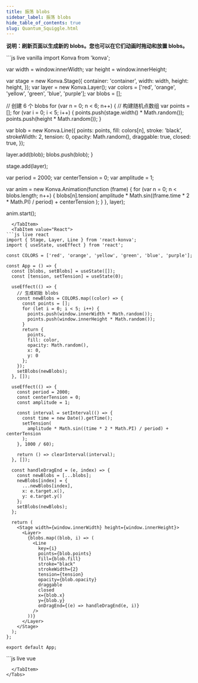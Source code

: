```yaml
---
title: 振荡 blobs
sidebar_label: 振荡 blobs
hide_table_of_contents: true
slug: Quantum_Squiggle.html
---
```


**说明：刷新页面以生成新的 blobs。您也可以在它们动画时拖动和放置 blobs。**


<Tabs>
  <TabItem value="Vanilla" default>
```js live vanilla
import Konva from 'konva';

var width = window.innerWidth;
var height = window.innerHeight;

var stage = new Konva.Stage({
  container: 'container',
  width: width,
  height: height,
});
var layer = new Konva.Layer();
var colors = ['red', 'orange', 'yellow', 'green', 'blue', 'purple'];
var blobs = [];

// 创建 6 个 blobs
for (var n = 0; n < 6; n++) {
  // 构建随机点数组
  var points = [];
  for (var i = 0; i < 5; i++) {
    points.push(stage.width() * Math.random());
    points.push(height * Math.random());
  }

  var blob = new Konva.Line({
    points: points,
    fill: colors[n],
    stroke: 'black',
    strokeWidth: 2,
    tension: 0,
    opacity: Math.random(),
    draggable: true,
    closed: true,
  });

  layer.add(blob);
  blobs.push(blob);
}

stage.add(layer);

var period = 2000;
var centerTension = 0;
var amplitude = 1;

var anim = new Konva.Animation(function (frame) {
  for (var n = 0; n < blobs.length; n++) {
    blobs[n].tension(
      amplitude * Math.sin((frame.time * 2 * Math.PI) / period) +
        centerTension
    );
  }
}, layer);

anim.start();
```
  </TabItem>
  <TabItem value="React">
```js live react
import { Stage, Layer, Line } from 'react-konva';
import { useState, useEffect } from 'react';

const COLORS = ['red', 'orange', 'yellow', 'green', 'blue', 'purple'];

const App = () => {
  const [blobs, setBlobs] = useState([]);
  const [tension, setTension] = useState(0);

  useEffect(() => {
    // 生成初始 blobs
    const newBlobs = COLORS.map((color) => {
      const points = [];
      for (let i = 0; i < 5; i++) {
        points.push(window.innerWidth * Math.random());
        points.push(window.innerHeight * Math.random());
      }
      return {
        points,
        fill: color,
        opacity: Math.random(),
        x: 0,
        y: 0
      };
    });
    setBlobs(newBlobs);
  }, []);

  useEffect(() => {
    const period = 2000;
    const centerTension = 0;
    const amplitude = 1;

    const interval = setInterval(() => {
      const time = new Date().getTime();
      setTension(
        amplitude * Math.sin((time * 2 * Math.PI) / period) + centerTension
      );
    }, 1000 / 60);

    return () => clearInterval(interval);
  }, []);

  const handleDragEnd = (e, index) => {
    const newBlobs = [...blobs];
    newBlobs[index] = {
      ...newBlobs[index],
      x: e.target.x(),
      y: e.target.y()
    };
    setBlobs(newBlobs);
  };

  return (
    <Stage width={window.innerWidth} height={window.innerHeight}>
      <Layer>
        {blobs.map((blob, i) => (
          <Line
            key={i}
            points={blob.points}
            fill={blob.fill}
            stroke="black"
            strokeWidth={2}
            tension={tension}
            opacity={blob.opacity}
            draggable
            closed
            x={blob.x}
            y={blob.y}
            onDragEnd={(e) => handleDragEnd(e, i)}
          />
        ))}
      </Layer>
    </Stage>
  );
};

export default App;
```
  </TabItem>
  <TabItem value="Vue">
```js live vue
<template>
  <v-stage :config="stageSize">
    <v-layer>
      <v-line
        v-for="(blob, i) in blobs"
        :key="i"
        :config="{
          points: blob.points,
          fill: blob.fill,
          stroke: 'black',
          strokeWidth: 2,
          tension: tension,
          opacity: blob.opacity,
          draggable: true,
          closed: true,
          x: blob.x,
          y: blob.y
        }"
        @dragend="handleDragEnd($event, i)"
      />
    </v-layer>
  </v-stage>
</template>

<script setup>
import { ref, onMounted, onUnmounted } from 'vue';

const COLORS = ['red', 'orange', 'yellow', 'green', 'blue', 'purple'];

const stageSize = {
  width: window.innerWidth,
  height: window.innerHeight
};

const blobs = ref([]);
const tension = ref(0);

onMounted(() => {
  // 生成初始 blobs
  blobs.value = COLORS.map(color => {
    const points = [];
    for (let i = 0; i < 5; i++) {
      points.push(window.innerWidth * Math.random());
      points.push(window.innerHeight * Math.random());
    }
    return {
      points,
      fill: color,
      opacity: Math.random(),
      x: 0,
      y: 0
    };
  });

  const period = 2000;
  const centerTension = 0;
  const amplitude = 1;

  const interval = setInterval(() => {
    const time = new Date().getTime();
    tension.value =
      amplitude * Math.sin((time * 2 * Math.PI) / period) + centerTension;
  }, 1000 / 60);

  onUnmounted(() => clearInterval(interval));
});

const handleDragEnd = (e, index) => {
  const newBlobs = [...blobs.value];
  newBlobs[index] = {
    ...newBlobs[index],
    x: e.target.x(),
    y: e.target.y()
  };
  blobs.value = newBlobs;
};
</script>
```
  </TabItem>
</Tabs>
